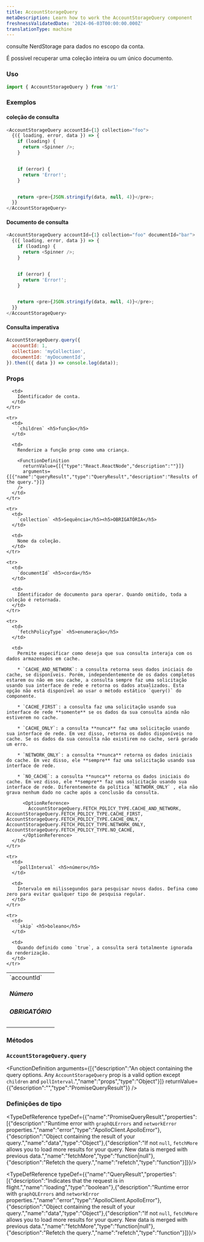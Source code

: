 ```yaml
---
title: AccountStorageQuery
metaDescription: Learn how to work the AccountStorageQuery component
freshnessValidatedDate: '2024-06-03T00:00:00.000Z'
translationType: machine
---
```


consulte NerdStorage para dados no escopo da conta.

É possível recuperar uma coleção inteira ou um único documento.

### Uso

```js
import { AccountStorageQuery } from 'nr1'
```

### Exemplos

#### coleção de consulta

```js
<AccountStorageQuery accountId={1} collection="foo">
  {({ loading, error, data }) => {
    if (loading) {
      return <Spinner />;
    }


    if (error) {
      return 'Error!';
    }


    return <pre>{JSON.stringify(data, null, 4)}</pre>;
  }}
</AccountStorageQuery>
```

#### Documento de consulta

```js
<AccountStorageQuery accountId={1} collection="foo" documentId="bar">
  {({ loading, error, data }) => {
    if (loading) {
      return <Spinner />;
    }


    if (error) {
      return 'Error!';
    }


    return <pre>{JSON.stringify(data, null, 4)}</pre>;
  }}
</AccountStorageQuery>
```

#### Consulta imperativa

```js
AccountStorageQuery.query({
  accountId: 1,
  collection: 'myCollection',
  documentId: 'myDocumentId',
}).then(({ data }) => console.log(data));
```

### Props

<table>
  <tbody>
    <tr>
      <td>
        `accountId` <h5>Número</h5> <h5>OBRIGATÓRIO</h5>
      </td>

      <td>
        Identificador de conta.
      </td>
    </tr>

    <tr>
      <td>
        `children` <h5>função</h5>
      </td>

      <td>
        Renderize a função prop como uma criança.

        <FunctionDefinition
          returnValue={[{"type":"React.ReactNode","description":""}]}
          arguments={[{"name":"queryResult","type":"QueryResult","description":"Results of the query."}]}
        />
      </td>
    </tr>

    <tr>
      <td>
        `collection` <h5>Sequência</h5><h5>OBRIGATÓRIA</h5>
      </td>

      <td>
        Nome da coleção.
      </td>
    </tr>

    <tr>
      <td>
        `documentId` <h5>corda</h5>
      </td>

      <td>
        Identificador de documento para operar. Quando omitido, toda a coleção é retornada.
      </td>
    </tr>

    <tr>
      <td>
        `fetchPolicyType` <h5>enumeração</h5>
      </td>

      <td>
        Permite especificar como deseja que sua consulta interaja com os dados armazenados em cache.

        * `CACHE_AND_NETWORK`: a consulta retorna seus dados iniciais do cache, se disponíveis. Porém, independentemente de os dados completos estarem ou não em seu cache, a consulta sempre faz uma solicitação usando sua interface de rede e retorna os dados atualizados. Esta opção não está disponível ao usar o método estático `query()` do componente.

        * `CACHE_FIRST`: a consulta faz uma solicitação usando sua interface de rede **somente** se os dados da sua consulta ainda não estiverem no cache.

        * `CACHE_ONLY`: a consulta **nunca** faz uma solicitação usando sua interface de rede. Em vez disso, retorna os dados disponíveis no cache. Se os dados da sua consulta não existirem no cache, será gerado um erro.

        * `NETWORK_ONLY`: a consulta **nunca** retorna os dados iniciais do cache. Em vez disso, ele **sempre** faz uma solicitação usando sua interface de rede.

        * `NO_CACHE`: a consulta **nunca** retorna os dados iniciais do cache. Em vez disso, ele **sempre** faz uma solicitação usando sua interface de rede. Diferentemente da política `NETWORK_ONLY` , ela não grava nenhum dado no cache após a conclusão da consulta.

          <OptionReference>
            AccountStorageQuery.FETCH_POLICY_TYPE.CACHE_AND_NETWORK, AccountStorageQuery.FETCH_POLICY_TYPE.CACHE_FIRST, AccountStorageQuery.FETCH_POLICY_TYPE.CACHE_ONLY, AccountStorageQuery.FETCH_POLICY_TYPE.NETWORK_ONLY, AccountStorageQuery.FETCH_POLICY_TYPE.NO_CACHE,
          </OptionReference>
      </td>
    </tr>

    <tr>
      <td>
        `pollInterval` <h5>número</h5>
      </td>

      <td>
        Intervalo em milissegundos para pesquisar novos dados. Defina como zero para evitar qualquer tipo de pesquisa regular.
      </td>
    </tr>

    <tr>
      <td>
        `skip` <h5>boleano</h5>
      </td>

      <td>
        Quando definido como `true`, a consulta será totalmente ignorada da renderização.
      </td>
    </tr>
  </tbody>
</table>

### Métodos

### `AccountStorageQuery.query`

<FunctionDefinition
  arguments={[{"description":"An object containing the query options. Any `AccountStorageQuery` prop is a valid option except `children` and `pollInterval`.","name":"props","type":"Object"}]}
  returnValue={{"description":"","type":"PromiseQueryResult"}}
/>

### Definições de tipo

<TypeDefReference typeDef={{"name":"PromiseQueryResult","properties":[{"description":"Runtime error with `graphQLErrors` and `networkError` properties.","name":"error","type":"ApolloClient.ApolloError"},{"description":"Object containing the result of your query.","name":"data","type":"Object"},{"description":"If not `null`, `fetchMore` allows you to load more results for your query. New data is merged with previous data.","name":"fetchMore","type":"function|null"},{"description":"Refetch the query.","name":"refetch","type":"function"}]}}/>

<TypeDefReference typeDef={{"name":"QueryResult","properties":[{"description":"Indicates that the request is in flight.","name":"loading","type":"boolean"},{"description":"Runtime error with `graphQLErrors` and `networkError` properties.","name":"error","type":"ApolloClient.ApolloError"},{"description":"Object containing the result of your query.","name":"data","type":"Object"},{"description":"If not `null`, `fetchMore` allows you to load more results for your query. New data is merged with previous data.","name":"fetchMore","type":"function|null"},{"description":"Refetch the query.","name":"refetch","type":"function"}]}}/>